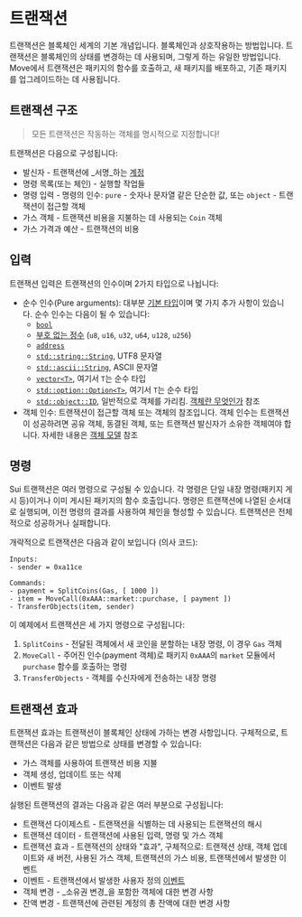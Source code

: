 # 트랜잭션

트랜잭션은 블록체인 세계의 기본 개념입니다. 블록체인과 상호작용하는 방법입니다. 트랜잭션은 블록체인의 상태를 변경하는 데 사용되며, 그렇게 하는 유일한 방법입니다. Move에서 트랜잭션은 패키지의 함수를 호출하고, 새 패키지를 배포하고, 기존 패키지를 업그레이드하는 데 사용됩니다.

## 트랜잭션 구조

> 모든 트랜잭션은 작동하는 객체를 명시적으로 지정합니다!

트랜잭션은 다음으로 구성됩니다:

- 발신자 - 트랜잭션에 _서명_하는 [계정](./account)
- 명령 목록(또는 체인) - 실행할 작업들
- 명령 입력 - 명령의 인수: `pure` - 숫자나 문자열 같은 단순한 값, 또는 `object` - 트랜잭션이 접근할 객체
- 가스 객체 - 트랜잭션 비용을 지불하는 데 사용되는 `Coin` 객체
- 가스 가격과 예산 - 트랜잭션의 비용

## 입력

트랜잭션 입력은 트랜잭션의 인수이며 2가지 타입으로 나뉩니다:

- 순수 인수(Pure arguments): 대부분 [기본 타입](../move-basics/primitive-types.html)이며 몇 가지 추가 사항이 있습니다. 순수 인수는 다음이 될 수 있습니다:
  - [`bool`](../move-basics/primitive-types.html#booleans)
  - [부호 없는 정수](../move-basics/primitive-types.html#integer-types) (`u8`, `u16`, `u32`, `u64`, `u128`, `u256`)
  - [`address`](../move-basics/address.html)
  - [`std::string::String`](../move-basics/string.html), UTF8 문자열
  - [`std::ascii::String`](../move-basics/string.html#ascii-strings), ASCII 문자열
  - [`vector<T>`](../move-basics/vector.html), 여기서 `T`는 순수 타입
  - [`std::option::Option<T>`](../move-basics/option.html), 여기서 `T`는 순수 타입
  - [`std::object::ID`](../storage/uid-and-id.html), 일반적으로 객체를 가리킴. [객체란 무엇인가](../object/object-model.html) 참조
- 객체 인수: 트랜잭션이 접근할 객체 또는 객체의 참조입니다. 객체 인수는 트랜잭션이 성공하려면 공유 객체, 동결된 객체, 또는 트랜잭션 발신자가 소유한 객체여야 합니다. 자세한 내용은 [객체 모델](../object/index.html) 참조

## 명령

Sui 트랜잭션은 여러 명령으로 구성될 수 있습니다. 각 명령은 단일 내장 명령(패키지 게시 등)이거나 이미 게시된 패키지의 함수 호출입니다. 명령은 트랜잭션에 나열된 순서대로 실행되며, 이전 명령의 결과를 사용하여 체인을 형성할 수 있습니다. 트랜잭션은 전체적으로 성공하거나 실패합니다.

개략적으로 트랜잭션은 다음과 같이 보입니다 (의사 코드):

```
Inputs:
- sender = 0xa11ce

Commands:
- payment = SplitCoins(Gas, [ 1000 ])
- item = MoveCall(0xAAA::market::purchase, [ payment ])
- TransferObjects(item, sender)
```

이 예제에서 트랜잭션은 세 가지 명령으로 구성됩니다:

1. `SplitCoins` - 전달된 객체에서 새 코인을 분할하는 내장 명령, 이 경우 `Gas` 객체
2. `MoveCall` - 주어진 인수(payment 객체)로 패키지 `0xAAA`의 `market` 모듈에서 `purchase` 함수를 호출하는 명령
3. `TransferObjects` - 객체를 수신자에게 전송하는 내장 명령

## 트랜잭션 효과

트랜잭션 효과는 트랜잭션이 블록체인 상태에 가하는 변경 사항입니다. 구체적으로, 트랜잭션은 다음과 같은 방법으로 상태를 변경할 수 있습니다:

- 가스 객체를 사용하여 트랜잭션 비용 지불
- 객체 생성, 업데이트 또는 삭제
- 이벤트 발생

실행된 트랜잭션의 결과는 다음과 같은 여러 부분으로 구성됩니다:

- 트랜잭션 다이제스트 - 트랜잭션을 식별하는 데 사용되는 트랜잭션의 해시
- 트랜잭션 데이터 - 트랜잭션에 사용된 입력, 명령 및 가스 객체
- 트랜잭션 효과 - 트랜잭션의 상태와 "효과", 구체적으로: 트랜잭션 상태, 객체 업데이트와 새 버전, 사용된 가스 객체, 트랜잭션의 가스 비용, 트랜잭션에서 발생한 이벤트
- 이벤트 - 트랜잭션에서 발생한 사용자 정의 [이벤트](./../programmability/events.md)
- 객체 변경 - _소유권 변경_을 포함한 객체에 대한 변경 사항
- 잔액 변경 - 트랜잭션에 관련된 계정의 총 잔액에 대한 변경 사항